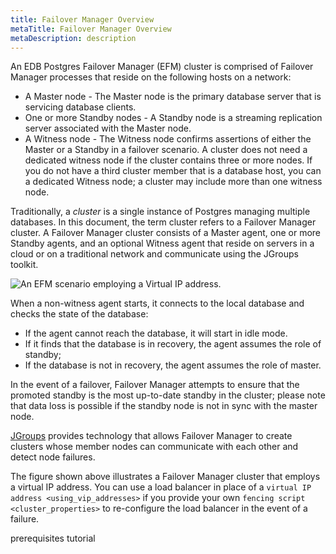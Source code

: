 ```yaml
---
title: Failover Manager Overview
metaTitle: Failover Manager Overview
metaDescription: description
---
```


An EDB Postgres Failover Manager (EFM) cluster is comprised of Failover
Manager processes that reside on the following hosts on a network:

  - A Master node - The Master node is the primary database server that
    is servicing database clients.
  - One or more Standby nodes - A Standby node is a streaming
    replication server associated with the Master node.
  - A Witness node - The Witness node confirms assertions of either the
    Master or a Standby in a failover scenario. A cluster does not need
    a dedicated witness node if the cluster contains three or more
    nodes. If you do not have a third cluster member that is a database
    host, you can a dedicated Witness node; a cluster may include more
    than one witness node.

Traditionally, a *cluster* is a single instance of Postgres managing
multiple databases. In this document, the term cluster refers to a
Failover Manager cluster. A Failover Manager cluster consists of a
Master agent, one or more Standby agents, and an optional Witness agent
that reside on servers in a cloud or on a traditional network and
communicate using the JGroups toolkit.

![*An EFM scenario employing a Virtual IP
address.*](images/failover_manager_overview.png)

When a non-witness agent starts, it connects to the local database and
checks the state of the database:

  - If the agent cannot reach the database, it will start in idle mode.
  - If it finds that the database is in recovery, the agent assumes the
    role of standby;
  - If the database is not in recovery, the agent assumes the role of
    master.

In the event of a failover, Failover Manager attempts to ensure that the
promoted standby is the most up-to-date standby in the cluster; please
note that data loss is possible if the standby node is not in sync with
the master node.

[JGroups](http://www.jgroups.org/) provides technology that allows
Failover Manager to create clusters whose member nodes can communicate
with each other and detect node failures.

The figure shown above illustrates a Failover Manager cluster that
employs a virtual IP address. You can use a load balancer in place of a
`virtual IP address <using_vip_addresses>` if you provide your own
`fencing script <cluster_properties>` to re-configure the load balancer
in the event of a failure.

<div class="toctree" data-maxdepth="3">

prerequisites tutorial

</div>
